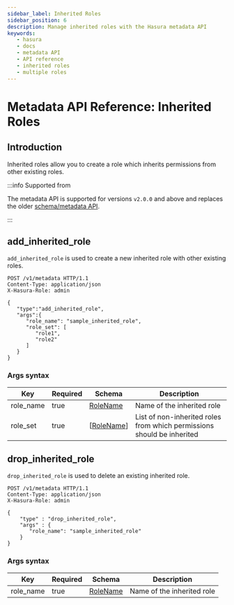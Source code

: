 ```yaml
---
sidebar_label: Inherited Roles
sidebar_position: 6
description: Manage inherited roles with the Hasura metadata API
keywords:
   - hasura
   - docs
   - metadata API
   - API reference
   - inherited roles
   - multiple roles
---
```


# Metadata API Reference: Inherited Roles

## Introduction

Inherited roles allow you to create a role which inherits permissions
from other existing roles.

:::info Supported from

The metadata API is supported for versions `v2.0.0` and above and
replaces the older [schema/metadata API](/graphql/core/api-reference/schema-metadata-api/index.mdx).

:::

## add_inherited_role

`add_inherited_role` is used to create a new inherited role with other existing roles.

```http
POST /v1/metadata HTTP/1.1
Content-Type: application/json
X-Hasura-Role: admin

{
   "type":"add_inherited_role",
   "args":{
      "role_name": "sample_inherited_role",
      "role_set": [
         "role1",
         "role2"
      ]
   }
}
```

### Args syntax

| Key       | Required | Schema         | Description                                                            |
|-----------|----------|----------------|------------------------------------------------------------------------|
| role_name | true     | [RoleName](/graphql/core/api-reference/syntax-defs.mdx#rolename)     | Name of the inherited role                                             |
| role_set  | true     | [[RoleName](/graphql/core/api-reference/syntax-defs.mdx#rolename)] | List of non-inherited roles from which permissions should be inherited |

## drop_inherited_role

`drop_inherited_role` is used to delete an existing inherited role.

```http
POST /v1/metadata HTTP/1.1
Content-Type: application/json
X-Hasura-Role: admin

{
    "type" : "drop_inherited_role",
    "args" : {
       "role_name": "sample_inherited_role"
    }
}
```

### Args syntax

| Key       | Required | Schema     | Description                |
|-----------|----------|------------|----------------------------|
| role_name | true     | [RoleName](/graphql/core/api-reference/syntax-defs.mdx#rolename) | Name of the inherited role |
